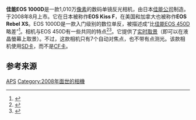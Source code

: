 {{noteTA
|1=zh-hans:数码单镜反光相机;zh-hk:數碼單鏡反光相機;zh-tw:數位單眼相機;
|d1=台灣→數位單眼相機;香港→數碼單鏡反光相機;大陆→数码单镜反光相机；
}}
{{Infobox Digicam
| model = Canon EOS 1000D
| image = [[File:Canon_EOS_1000D_IMG_2001b.jpg|300px]]
| kind = [[数码单镜反光相机|数码单镜反光相机]]
| sensor = [[CMOS|CMOS]] [[APS-C|APS-C]] 22.2 x 14.8 mm（1.6x conversion factor）
| res = 1,010像素，3,888 x 2,592
| lens = [[佳能EF接环镜头|佳能EF接环镜头]]、[[佳能EF-S接环镜头|佳能EF-S接环镜头]]
| shutter = [[focal-plane_shutter|focal-plane]]
| shutterRange = 1/4000至30秒，B门，1/200秒[[X-sync|X-sync]]
| metering = 光圈全开测光（TTL），35区SPC
| emode = 全自动、人像、风景、Close-up、体育、夜间人像、闪光灯关闭、程序曝光、快门优先、光圈优先、手动曝光、自动景深
| mmode = 评价测光、局部测光、中央重点平均测光
| farea = 7个自动对焦点
| fmode = 人工智能、单次自动对焦、人工智能预测对焦、实时对焦（采用液晶屏实时取景时）、快速模式（采用液晶屏实时取景时）
| cont = 3 fps for 514 JPEG frames or 1.5 fps for 5 RAW frames
| viewfinder = 95%覆盖率的取景器
| speedRange = ISO 100到1600
| flash = [[Canon_EOS_flash_system|E-TTL II]] automatic built-in pop-up, 13m ISO 100 guide number, 27mm (equivalent in 135 format) lens focal length coverage; compatible with Canon EX Series Speedlite external hotshoe-mount flashes
| flbkt = Yes
| fcbkt =
| WB = 自动白平衡、日光、阴影、阴天、钨丝灯、白炽灯、闪光灯、手动、用户自定义
| wbbkt = ± 3 stops in 1-stop increments;
| rearLCD = 2.5 in color TFT LCD, 230,000 pixels
| storage = [[Secure_Digital_Card|Secure Digital Card]]<br>[[Secure_Digital_Card#SDHC|Secure Digital High Capacity]]
| battery = LP-E5电池
| dimensions = 126.1 x 97.5 x 61.9 mm
| weight = 450克（仅机身）
| obp = BG-E5
|  madeIn = {{flagcountry|Japan}}（body） / {{flagcountry|Taiwan}}（kit lens）
| msrp =  Body only: €549 / $599<br>Kit: €599 / $699 (with 18-55 mm lens)<br>Kit: €649 (with 18-55 mm IS lens)
}}

'''佳能EOS 1000D'''是一款1,010万[[像素|像素]]的数码单镜反光相机，由日本[[佳能公司|佳能公司]]制造。于2008年8月上市。它在日本被称作'''EOS Kiss F'''，在美国和加拿大也被称作'''EOS Rebel XS'''。EOS 1000D是一款入门级别的数位单反，被描述成“比[[佳能EOS_450D|佳能EOS 450D]]略差”<ref>{{cite web|url=http://www.dpreview.com/reviews/canoneos1000d|title=Canon EOS 1000D（Rebel XS / Kiss F）Review|last=Butler|first=Richard|date=July 2008|publisher=dpreview.com|accessdate=November 20, 2009|archive-date=2019-10-24|archive-url=https://web.archive.org/web/20191024042350/http://www.dpreview.com/reviews/canoneos1000d/|dead-url=no}}</ref>。相机与EOS 450D有一些共同的特点<ref>{{cite web|url=http://www.canon-europe.com/For_Home/Product_Finder/Cameras/Digital_SLR/EOS_1000D/index.asp?specs=1|title=EOS 1000D   Product Specification|publisher=Canon Europe|accessdate=20 November 2009|archive-date=2009-07-28|archive-url=https://web.archive.org/web/20090728040127/http://www.canon-europe.com/For_Home/Product_Finder/Cameras/Digital_SLR/EOS_1000D/index.asp?specs=1|dead-url=no}}</ref><ref>{{Cite press release | title = CANON'S NEW EOS REBEL XS CAMERA LOOKS TO INSPIRE A NEW GENERATION OF DIGITAL SLR PHOTOGRAPHERS | publisher = Canon USA | date = July 8, 2008 | url = http://www.usa.canon.com/templatedata/pressrelease/20080708_rebel_xs.html | accessdate = November 20, 2009 | archive-date = 2021-11-22 | archive-url = https://web.archive.org/web/20211122130030/https://www.usa.canon.com/templatedata/pressrelease/20080708_rebel_xs.html | dead-url = no }}</ref>。它提供了[[实时取景|实时取景]]（即可以在液晶螢幕上取景）。不过，这款相机只有7个自动对焦点，也不带有点测光。该款相机使用[[SD卡|SD卡]]，而不是[[CF卡|CF卡]]。

== 参考来源 ==
{{reflist}}

{{Canon DSLR cameras}}

[[Category:佳能數位單眼相機|APS]]
[[Category:2008年面世的相機|Category:2008年面世的相機]]